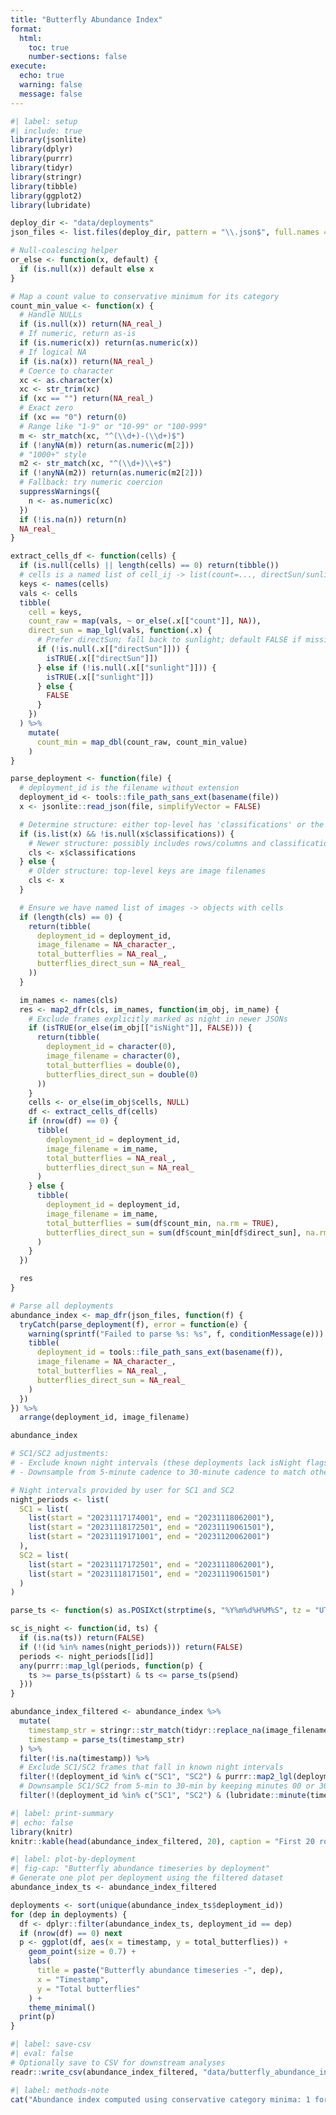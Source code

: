 ```yaml
---
title: "Butterfly Abundance Index"
format:
  html:
    toc: true
    number-sections: false
execute:
  echo: true
  warning: false
  message: false
---
```


```r
#| label: setup
#| include: true
library(jsonlite)
library(dplyr)
library(purrr)
library(tidyr)
library(stringr)
library(tibble)
library(ggplot2)
library(lubridate)

deploy_dir <- "data/deployments"
json_files <- list.files(deploy_dir, pattern = "\\.json$", full.names = TRUE)

# Null-coalescing helper
or_else <- function(x, default) {
  if (is.null(x)) default else x
}

# Map a count value to conservative minimum for its category
count_min_value <- function(x) {
  # Handle NULLs
  if (is.null(x)) return(NA_real_)
  # If numeric, return as-is
  if (is.numeric(x)) return(as.numeric(x))
  # If logical NA
  if (is.na(x)) return(NA_real_)
  # Coerce to character
  xc <- as.character(x)
  xc <- str_trim(xc)
  if (xc == "") return(NA_real_)
  # Exact zero
  if (xc == "0") return(0)
  # Range like "1-9" or "10-99" or "100-999"
  m <- str_match(xc, "^(\\d+)-(\\d+)$")
  if (!anyNA(m)) return(as.numeric(m[2]))
  # "1000+" style
  m2 <- str_match(xc, "^(\\d+)\\+$")
  if (!anyNA(m2)) return(as.numeric(m2[2]))
  # Fallback: try numeric coercion
  suppressWarnings({
    n <- as.numeric(xc)
  })
  if (!is.na(n)) return(n)
  NA_real_
}

extract_cells_df <- function(cells) {
  if (is.null(cells) || length(cells) == 0) return(tibble())
  # cells is a named list of cell_ij -> list(count=..., directSun/sunlight=...)
  keys <- names(cells)
  vals <- cells
  tibble(
    cell = keys,
    count_raw = map(vals, ~ or_else(.x[["count"]], NA)),
    direct_sun = map_lgl(vals, function(.x) {
      # Prefer directSun; fall back to sunlight; default FALSE if missing
      if (!is.null(.x[["directSun"]])) {
        isTRUE(.x[["directSun"]])
      } else if (!is.null(.x[["sunlight"]])) {
        isTRUE(.x[["sunlight"]])
      } else {
        FALSE
      }
    })
  ) %>%
    mutate(
      count_min = map_dbl(count_raw, count_min_value)
    )
}

parse_deployment <- function(file) {
  # deployment_id is the filename without extension
  deployment_id <- tools::file_path_sans_ext(basename(file))
  x <- jsonlite::read_json(file, simplifyVector = FALSE)

  # Determine structure: either top-level has 'classifications' or the top-level itself maps images
  if (is.list(x) && !is.null(x$classifications)) {
    # Newer structure: possibly includes rows/columns and classifications
    cls <- x$classifications
  } else {
    # Older structure: top-level keys are image filenames
    cls <- x
  }

  # Ensure we have named list of images -> objects with cells
  if (length(cls) == 0) {
    return(tibble(
      deployment_id = deployment_id,
      image_filename = NA_character_,
      total_butterflies = NA_real_,
      butterflies_direct_sun = NA_real_
    ))
  }

  im_names <- names(cls)
  res <- map2_dfr(cls, im_names, function(im_obj, im_name) {
    # Exclude frames explicitly marked as night in newer JSONs
    if (isTRUE(or_else(im_obj[["isNight"]], FALSE))) {
      return(tibble(
        deployment_id = character(0),
        image_filename = character(0),
        total_butterflies = double(0),
        butterflies_direct_sun = double(0)
      ))
    }
    cells <- or_else(im_obj$cells, NULL)
    df <- extract_cells_df(cells)
    if (nrow(df) == 0) {
      tibble(
        deployment_id = deployment_id,
        image_filename = im_name,
        total_butterflies = NA_real_,
        butterflies_direct_sun = NA_real_
      )
    } else {
      tibble(
        deployment_id = deployment_id,
        image_filename = im_name,
        total_butterflies = sum(df$count_min, na.rm = TRUE),
        butterflies_direct_sun = sum(df$count_min[df$direct_sun], na.rm = TRUE)
      )
    }
  })

  res
}

# Parse all deployments
abundance_index <- map_dfr(json_files, function(f) {
  tryCatch(parse_deployment(f), error = function(e) {
    warning(sprintf("Failed to parse %s: %s", f, conditionMessage(e)))
    tibble(
      deployment_id = tools::file_path_sans_ext(basename(f)),
      image_filename = NA_character_,
      total_butterflies = NA_real_,
      butterflies_direct_sun = NA_real_
    )
  })
}) %>%
  arrange(deployment_id, image_filename)

abundance_index

# SC1/SC2 adjustments:
# - Exclude known night intervals (these deployments lack isNight flags)
# - Downsample from 5-minute cadence to 30-minute cadence to match others

# Night intervals provided by user for SC1 and SC2
night_periods <- list(
  SC1 = list(
    list(start = "20231117174001", end = "20231118062001"),
    list(start = "20231118172501", end = "20231119061501"),
    list(start = "20231119171001", end = "20231120062001")
  ),
  SC2 = list(
    list(start = "20231117172501", end = "20231118062001"),
    list(start = "20231118171501", end = "20231119061501")
  )
)

parse_ts <- function(s) as.POSIXct(strptime(s, "%Y%m%d%H%M%S", tz = "UTC"))

sc_is_night <- function(id, ts) {
  if (is.na(ts)) return(FALSE)
  if (!(id %in% names(night_periods))) return(FALSE)
  periods <- night_periods[[id]]
  any(purrr::map_lgl(periods, function(p) {
    ts >= parse_ts(p$start) & ts <= parse_ts(p$end)
  }))
}

abundance_index_filtered <- abundance_index %>%
  mutate(
    timestamp_str = stringr::str_match(tidyr::replace_na(image_filename, ""), ".*_(\\d{14})")[, 2],
    timestamp = parse_ts(timestamp_str)
  ) %>%
  filter(!is.na(timestamp)) %>%
  # Exclude SC1/SC2 frames that fall in known night intervals
  filter(!(deployment_id %in% c("SC1", "SC2") & purrr::map2_lgl(deployment_id, timestamp, sc_is_night))) %>%
  # Downsample SC1/SC2 from 5-min to 30-min by keeping minutes 00 or 30
  filter(!(deployment_id %in% c("SC1", "SC2") & (lubridate::minute(timestamp) %% 30 != 0)))
```

```r
#| label: print-summary
#| echo: false
library(knitr)
knitr::kable(head(abundance_index_filtered, 20), caption = "First 20 rows (night-excluded, 30-min SC1/SC2)")
```

```r
#| label: plot-by-deployment
#| fig-cap: "Butterfly abundance timeseries by deployment"
# Generate one plot per deployment using the filtered dataset
abundance_index_ts <- abundance_index_filtered

deployments <- sort(unique(abundance_index_ts$deployment_id))
for (dep in deployments) {
  df <- dplyr::filter(abundance_index_ts, deployment_id == dep)
  if (nrow(df) == 0) next
  p <- ggplot(df, aes(x = timestamp, y = total_butterflies)) +
    geom_point(size = 0.7) +
    labs(
      title = paste("Butterfly abundance timeseries -", dep),
      x = "Timestamp",
      y = "Total butterflies"
    ) +
    theme_minimal()
  print(p)
}
```

```r
#| label: save-csv
#| eval: false
# Optionally save to CSV for downstream analyses
readr::write_csv(abundance_index_filtered, "data/butterfly_abundance_index.csv")
```

```r
#| label: methods-note
cat("Abundance index computed using conservative category minima: 1 for '1-9', 10 for '10-99', 100 for '100-999', and lower bound for any 'N+' values.")
```
